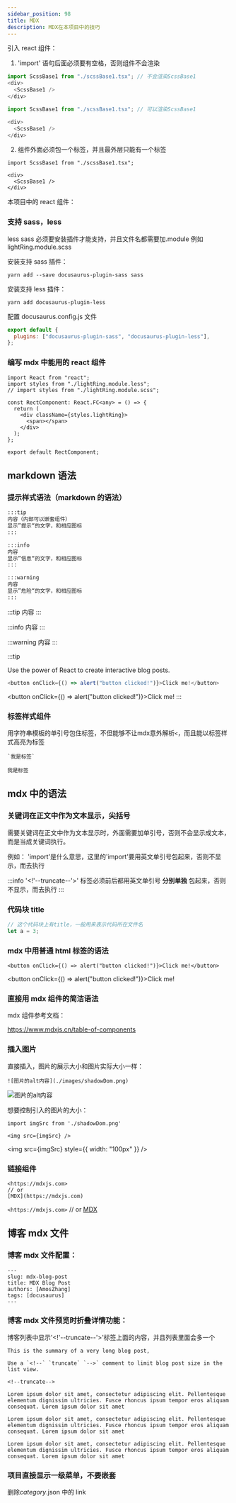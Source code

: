 ```yaml
---
sidebar_position: 98
title: MDX
description: MDX在本项目中的技巧
---
```


引入 react 组件：

1. 'import' 语句后面必须要有空格，否则组件不会渲染

```javascript
import ScssBase1 from "./scssBase1.tsx"; // 不会渲染ScssBase1
<div>
  <ScssBase1 />
</div>
```

```javascript
import ScssBase1 from "./scssBase1.tsx"; // 可以渲染ScssBase1

<div>
  <ScssBase1 />
</div>
```

2. 组件外面必须包一个标签，并且最外层只能有一个标签

```mdxjs
import ScssBase1 from "./scssBase1.tsx";

<div>
  <ScssBase1 />
</div>
```

本项目中的 react 组件：

### 支持 sass，less

less sass 必须要安装插件才能支持，并且文件名都需要加.module 例如 lightRing.module.scss

安装支持 sass 插件：

```shell
yarn add --save docusaurus-plugin-sass sass
```

安装支持 less 插件：

```shell
yarn add docusaurus-plugin-less
```

配置 docusaurus.config.js 文件

```javascript title="docusaurus.config.js"
export default {
  plugins: ["docusaurus-plugin-sass", "docusaurus-plugin-less"],
};
```

### 编写 mdx 中能用的 react 组件

```tsx title="rectComponent"
import React from "react";
import styles from "./lightRing.module.less";
// import styles from "./lightRing.module.scss";

const RectComponent: React.FC<any> = () => {
  return (
    <div className={styles.lightRing}>
      <span></span>
    </div>
  );
};

export default RectComponent;
```

## markdown 语法

### 提示样式语法（markdown 的语法）

```markdown
:::tip
内容（内部可以嵌套组件）
显示”提示“的文字，和相应图标
:::

:::info
内容
显示”信息“的文字，和相应图标
:::

:::warning
内容
显示”危险“的文字，和相应图标
:::
```

:::tip
内容
:::

:::info
内容
:::

:::warning
内容
:::

:::tip

Use the power of React to create interactive blog posts.

```js
<button onClick={() => alert("button clicked!")}>Click me!</button>
```

<button onClick={() => alert("button clicked!")}>Click me!</button>
:::

### 标签样式组件

用字符串模板的单引号包住标签，不但能够不让mdx意外解析`<`，而且能以标签样式高亮为标签

```mdxjs title="index.mdx"
`我是标签`
```

`我是标签`

## mdx 中的语法

### 关键词在正文中作为文本显示，尖括号

需要关键词在正文中作为文本显示时，外面需要加单引号，否则不会显示成文本，而是当成关键词执行。

例如：
'import'是什么意思，这里的'import'要用英文单引号包起来，否则不显示，而去执行

:::info
'<!'--truncate--'>' 标签必须前后都用英文单引号 **分别单独** 包起来，否则不显示，而去执行
:::

### 代码块 title

```javascript title="docusaurus.config.js"
// 这个代码块上有title，一般用来表示代码所在文件名
let a = 3;
```

### mdx 中用普通 html 标签的语法

```mdxjs title="index.mdx"
<button onClick={() => alert("button clicked!")}>Click me!</button>
```

<button onClick={() => alert("button clicked!")}>Click me!</button>

### 直接用 mdx 组件的简洁语法

mdx 组件参考文档：

https://www.mdxjs.cn/table-of-components

### 插入图片

直接插入，图片的展示大小和图片实际大小一样：

```mdxjs title="index.mdx"
![图片的alt内容](./images/shadowDom.png)
```

![图片的alt内容](./images/shadowDom.png)

想要控制引入的图片的大小：

```mdxjs title="index.mdx"
import imgSrc from './shadowDom.png'

<img src={imgSrc} />
```


<img src={imgSrc} style={{ width: "100px" }} />

### 链接组件

```mdxjs title="index.mdx"
<https://mdxjs.com>
// or
[MDX](https://mdxjs.com)
```

`<https://mdxjs.com>`
// or
[MDX](https://mdxjs.com)

## 博客 mdx 文件

### 博客 mdx 文件配置：

```mdxjs title="blogIndex.mdx"
---
slug: mdx-blog-post
title: MDX Blog Post
authors: [AmosZhang]
tags: [docusaurus]
---
```

### 博客 mdx 文件预览时折叠详情功能：

博客列表中显示'<!'--truncate--'>'标签上面的内容，并且列表里面会多一个

```mdx title="blogIndex.mdx"
This is the summary of a very long blog post,

Use a `<!--` `truncate` `-->` comment to limit blog post size in the list view.

<!--truncate-->

Lorem ipsum dolor sit amet, consectetur adipiscing elit. Pellentesque elementum dignissim ultricies. Fusce rhoncus ipsum tempor eros aliquam consequat. Lorem ipsum dolor sit amet

Lorem ipsum dolor sit amet, consectetur adipiscing elit. Pellentesque elementum dignissim ultricies. Fusce rhoncus ipsum tempor eros aliquam consequat. Lorem ipsum dolor sit amet

Lorem ipsum dolor sit amet, consectetur adipiscing elit. Pellentesque elementum dignissim ultricies. Fusce rhoncus ipsum tempor eros aliquam consequat. Lorem ipsum dolor sit amet
```

### 项目直接显示一级菜单，不要嵌套

删除*category*.json 中的 link
